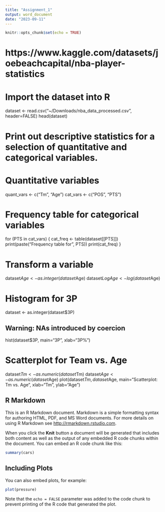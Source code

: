 ```yaml
---
title: "Assignment_1"
output: word_document
date: "2023-09-11"
---
```


```r
knitr::opts_chunk$set(echo = TRUE)
```

# https://www.kaggle.com/datasets/joebeachcapital/nba-player-statistics #
# Import the dataset into R #
dataset <- read.csv("~/Downloads/nba_data_processed.csv", header=FALSE)
head(dataset)

# Print out descriptive statistics for a selection of quantitative and categorical variables. #
# Quantitative variables #
quant_vars <- c("Tm", "Age")
cat_vars <- c("POS", "PTS")

# Frequency table for categorical variables #
for (PTS in cat_vars) {
  cat_freq <- table(dataset[[PTS]]) 
  print(paste("Frequency table for", PTS))
  print(cat_freq)
}

# Transform a variable #
dataset$Age <- as.integer(dataset$Age)
dataset$LogAge <- log(dataset$Age)


# Histogram for 3P #
dataset <- as.integer(dataset$3P)

## Warning: NAs introduced by coercion
hist(dataset$3P, main="3P", xlab="3P%")

# Scatterplot for Team vs. Age #
dataset$Tm <- as.numeric(dataset$Tm)
dataset$Age <- as.numeric(dataset$Age)
plot(dataset$Tm, dataset$Age, main="Scatterplot: Tm vs. Age", xlab="Tm", ylab="Age")



## R Markdown

This is an R Markdown document. Markdown is a simple formatting syntax for authoring HTML, PDF, and MS Word documents. For more details on using R Markdown see <http://rmarkdown.rstudio.com>.

When you click the **Knit** button a document will be generated that includes both content as well as the output of any embedded R code chunks within the document. You can embed an R code chunk like this:

```r
summary(cars)
```

## Including Plots

You can also embed plots, for example:

```r
plot(pressure)
```

Note that the `echo = FALSE` parameter was added to the code chunk to prevent printing of the R code that generated the plot.
